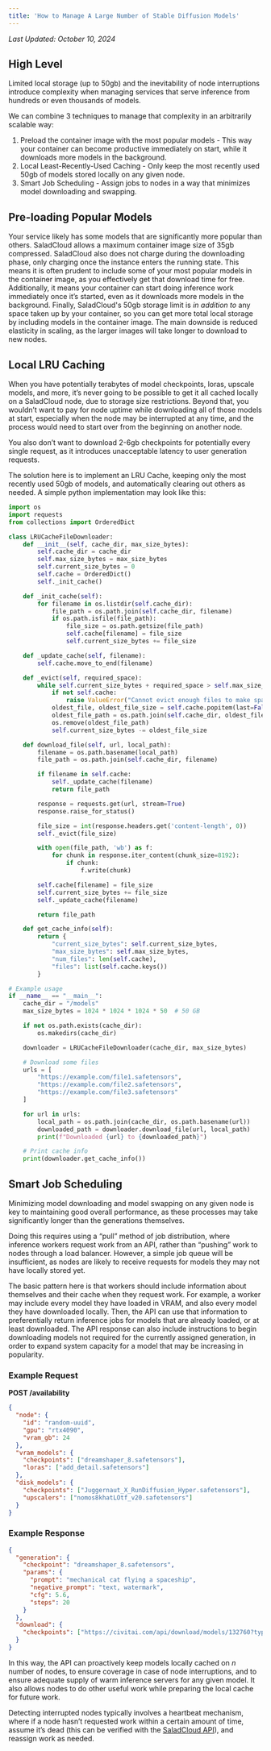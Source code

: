 ```yaml
---
title: 'How to Manage A Large Number of Stable Diffusion Models'
---
```


_Last Updated: October 10, 2024_

## High Level

Limited local storage (up to 50gb) and the inevitability of node interruptions introduce complexity when managing
services that serve inference from hundreds or even thousands of models.

We can combine 3 techniques to manage that complexity in an arbitrarily scalable way:

1. Preload the container image with the most popular models - This way your container can become productive immediately
   on start, while it downloads more models in the background.
2. Local Least-Recently-Used Caching - Only keep the most recently used 50gb of models stored locally on any given node.
3. Smart Job Scheduling - Assign jobs to nodes in a way that minimizes model downloading and swapping.

## Pre-loading Popular Models

Your service likely has some models that are significantly more popular than others. SaladCloud allows a maximum
container image size of 35gb compressed. SaladCloud also does not charge during the downloading phase, only charging
once the instance enters the running state. This means it is often prudent to include some of your most popular models
in the container image, as you effectively get that download time for free. Additionally, it means your container can
start doing inference work immediately once it’s started, even as it downloads more models in the background. Finally,
SaladCloud's 50gb storage limit is _in addition to_ any space taken up by your container, so you can get more total
local storage by including models in the container image. The main downside is reduced elasticity in scaling, as the
larger images will take longer to download to new nodes.

## Local LRU Caching

When you have potentially terabytes of model checkpoints, loras, upscale models, and more, it’s never going to be
possible to get it all cached locally on a SaladCloud node, due to storage size restrictions. Beyond that, you wouldn’t
want to pay for node uptime while downloading all of those models at start, especially when the node may be interrupted
at any time, and the process would need to start over from the beginning on another node.

You also don’t want to download 2-6gb checkpoints for potentially every single request, as it introduces unacceptable
latency to user generation requests.

The solution here is to implement an LRU Cache, keeping only the most recently used 50gb of models, and automatically
clearing out others as needed. A simple python implementation may look like this:

```python
import os
import requests
from collections import OrderedDict

class LRUCacheFileDownloader:
    def __init__(self, cache_dir, max_size_bytes):
        self.cache_dir = cache_dir
        self.max_size_bytes = max_size_bytes
        self.current_size_bytes = 0
        self.cache = OrderedDict()
        self._init_cache()

    def _init_cache(self):
        for filename in os.listdir(self.cache_dir):
            file_path = os.path.join(self.cache_dir, filename)
            if os.path.isfile(file_path):
                file_size = os.path.getsize(file_path)
                self.cache[filename] = file_size
                self.current_size_bytes += file_size

    def _update_cache(self, filename):
        self.cache.move_to_end(filename)

    def _evict(self, required_space):
        while self.current_size_bytes + required_space > self.max_size_bytes:
            if not self.cache:
                raise ValueError("Cannot evict enough files to make space")
            oldest_file, oldest_file_size = self.cache.popitem(last=False)
            oldest_file_path = os.path.join(self.cache_dir, oldest_file)
            os.remove(oldest_file_path)
            self.current_size_bytes -= oldest_file_size

    def download_file(self, url, local_path):
        filename = os.path.basename(local_path)
        file_path = os.path.join(self.cache_dir, filename)

        if filename in self.cache:
            self._update_cache(filename)
            return file_path

        response = requests.get(url, stream=True)
        response.raise_for_status()

        file_size = int(response.headers.get('content-length', 0))
        self._evict(file_size)

        with open(file_path, 'wb') as f:
            for chunk in response.iter_content(chunk_size=8192):
                if chunk:
                    f.write(chunk)

        self.cache[filename] = file_size
        self.current_size_bytes += file_size
        self._update_cache(filename)

        return file_path

    def get_cache_info(self):
        return {
            "current_size_bytes": self.current_size_bytes,
            "max_size_bytes": self.max_size_bytes,
            "num_files": len(self.cache),
            "files": list(self.cache.keys())
        }

# Example usage
if __name__ == "__main__":
    cache_dir = "/models"
    max_size_bytes = 1024 * 1024 * 1024 * 50  # 50 GB

    if not os.path.exists(cache_dir):
        os.makedirs(cache_dir)

    downloader = LRUCacheFileDownloader(cache_dir, max_size_bytes)

    # Download some files
    urls = [
        "https://example.com/file1.safetensors",
        "https://example.com/file2.safetensors",
        "https://example.com/file3.safetensors"
    ]

    for url in urls:
        local_path = os.path.join(cache_dir, os.path.basename(url))
        downloaded_path = downloader.download_file(url, local_path)
        print(f"Downloaded {url} to {downloaded_path}")

    # Print cache info
    print(downloader.get_cache_info())
```

## Smart Job Scheduling

Minimizing model downloading and model swapping on any given node is key to maintaining good overall performance, as
these processes may take significantly longer than the generations themselves.

Doing this requires using a “pull” method of job distribution, where inference workers request work from an API, rather
than “pushing” work to nodes through a load balancer. However, a simple job queue will be insufficient, as nodes are
likely to receive requests for models they may not have locally stored yet.

The basic pattern here is that workers should include information about themselves and their cache when they request
work. For example, a worker may include every model they have loaded in VRAM, and also every model they have downloaded
locally. Then, the API can use that information to preferentially return inference jobs for models that are already
loaded, or at least downloaded. The API response can also include instructions to begin downloading models not required
for the currently assigned generation, in order to expand system capacity for a model that may be increasing in
popularity.

### Example Request

**POST /availability**

```json
{
  "node": {
    "id": "random-uuid",
    "gpu": "rtx4090",
    "vram_gb": 24
  },
  "vram_models": {
    "checkpoints": ["dreamshaper_8.safetensors"],
    "loras": ["add_detail.safetensors"]
  },
  "disk_models": {
    "checkpoints": ["Juggernaut_X_RunDiffusion_Hyper.safetensors"],
    "upscalers": ["nomos8khatLOtf_v20.safetensors"]
  }
}
```

### Example Response

```json
{
  "generation": {
    "checkpoint": "dreamshaper_8.safetensors",
    "params": {
      "prompt": "mechanical cat flying a spaceship",
      "negative_prompt": "text, watermark",
      "cfg": 5.6,
      "steps": 20
    }
  },
  "download": {
    "checkpoints": ["https://civitai.com/api/download/models/132760?type=Model&format=SafeTensor&size=pruned&fp=fp16"]
  }
}
```

In this way, the API can proactively keep models locally cached on _n_ number of nodes, to ensure coverage in case of
node interruptions, and to ensure adequate supply of warm inference servers for any given model. It also allows nodes to
do other useful work while preparing the local cache for future work.

Detecting interrupted nodes typically involves a heartbeat mechanism, where if a node hasn’t requested work within a
certain amount of time, assume it’s dead (this can be verified with the
[SaladCloud API](/reference/saladcloud-api/container_groups/get-a-container-group-instance)), and reassign work as
needed.
